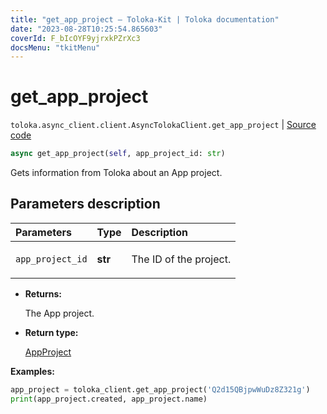 ```yaml
---
title: "get_app_project — Toloka-Kit | Toloka documentation"
date: "2023-08-28T10:25:54.865603"
coverId: F_bIcOYF9yjrxkPZrXc3
docsMenu: "tkitMenu"
---
```


# get_app_project

`toloka.async_client.client.AsyncTolokaClient.get_app_project` | [Source code](https://github.com/Toloka/toloka-kit/blob/v1.2.1/src/async_client/client.py#L0)

```python
async get_app_project(self, app_project_id: str)
```

Gets information from Toloka about an App project.

## Parameters description

| Parameters | Type | Description |
| :----------| :----| :-----------|
`app_project_id`|**str**|<p>The ID of the project.</p>

* **Returns:**

  The App project.

* **Return type:**

  [AppProject](/docs/toloka-kit/reference/toloka.client.app.AppProject)

**Examples:**

```python
app_project = toloka_client.get_app_project('Q2d15QBjpwWuDz8Z321g')
print(app_project.created, app_project.name)
```
